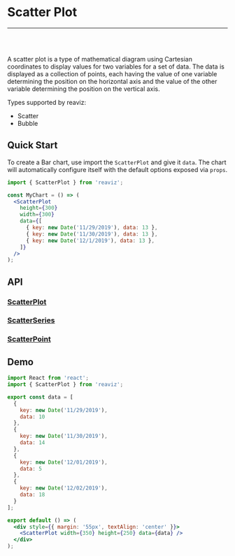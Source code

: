 
<Meta title="Docs/Chart Types/Scatter Plot" />

# Scatter Plot

---
<br />
<div className="doc-story">
  <Story id="charts-scatter-plot-linear--simple" />
</div>
<br />

A scatter plot is a type of mathematical diagram using Cartesian coordinates to
display values for two variables for a set of data. The data is displayed as a collection
of points, each having the value of one variable determining the position on the horizontal
axis and the value of the other variable determining the position on the vertical axis.

Types supported by reaviz:

- Scatter
- Bubble

## Quick Start
To create a Bar chart, use import the `ScatterPlot` and give it `data`. The chart
will automatically configure itself with the default options exposed via `props`.

```jsx
import { ScatterPlot } from 'reaviz';

const MyChart = () => (
  <ScatterPlot
    height={300}
    width={300}
    data={[
      { key: new Date('11/29/2019'), data: 13 },
      { key: new Date('11/30/2019'), data: 13 },
      { key: new Date('12/1/2019'), data: 13 },
    ]}
  />
);
```

## API
### [ScatterPlot](https://github.com/reaviz/reaviz/blob/master/src/ScatterPlot/ScatterPlot.tsx)
<ArgsTable of={ScatterPlot} />

### [ScatterSeries](https://github.com/reaviz/reaviz/blob/master/src/ScatterPlot/ScatterSeries/ScatterSeries.tsx)
<ArgsTable of={ScatterSeries} />

### [ScatterPoint](https://github.com/reaviz/reaviz/blob/master/src/ScatterPlot/ScatterSeries/ScatterPoint.tsx)
<ArgsTable of={ScatterPoint} />

## Demo

```jsx codesandbox=reaviz
import React from 'react';
import { ScatterPlot } from 'reaviz';

export const data = [
  {
    key: new Date('11/29/2019'),
    data: 10
  },
  {
    key: new Date('11/30/2019'),
    data: 14
  },
  {
    key: new Date('12/01/2019'),
    data: 5
  },
  {
    key: new Date('12/02/2019'),
    data: 18
  }
];

export default () => (
  <div style={{ margin: '55px', textAlign: 'center' }}>
    <ScatterPlot width={350} height={250} data={data} />
  </div>
);
```
